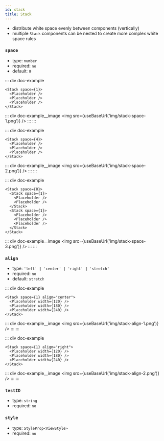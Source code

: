 ```yaml
---
id: stack
title: Stack
---
```



- distribute white space evenly between components (vertically)
- multiple `Stack` components can be nested to create more complex white space rules

### `space`

- type: `number`
- required: `no`
- default: `0`

::: div doc-example
```tsx
<Stack space={1}>
  <Placeholder />
  <Placeholder />
  <Placeholder />
</Stack>
```

  ::: div doc-example__image
  <img src={useBaseUrl('img/stack-space-1.png')} />
  :::
:::

::: div doc-example
```tsx
<Stack space={4}>
  <Placeholder />
  <Placeholder />
  <Placeholder />
</Stack>
```

  ::: div doc-example__image
  <img src={useBaseUrl('img/stack-space-2.png')} />
  :::
:::

::: div doc-example
```tsx
<Stack space={8}>
  <Stack space={1}>
    <Placeholder />
    <Placeholder />
  </Stack>
  <Stack space={1}>
    <Placeholder />
    <Placeholder />
    <Placeholder />
  </Stack>
</Stack>
```

  ::: div doc-example__image
  <img src={useBaseUrl('img/stack-space-3.png')} />
  :::
:::

### `align`

- type: `'left' | 'center' | 'right' | 'stretch'`
- required: `no`
- default: `stretch`

::: div doc-example
```tsx
<Stack space={1} align="center">
  <Placeholder width={120} />
  <Placeholder width={180} />
  <Placeholder width={240} />
</Stack>
```

  ::: div doc-example__image
  <img src={useBaseUrl('img/stack-align-1.png')} />
  :::
:::

::: div doc-example
```tsx
<Stack space={1} align="right">
  <Placeholder width={120} />
  <Placeholder width={180} />
  <Placeholder width={240} />
</Stack>
```

  ::: div doc-example__image
  <img src={useBaseUrl('img/stack-align-2.png')} />
  :::
:::

### `testID`

- type: `string`
- required: `no`

### `style`

- type: `StyleProp<ViewStyle>`
- required: `no`
